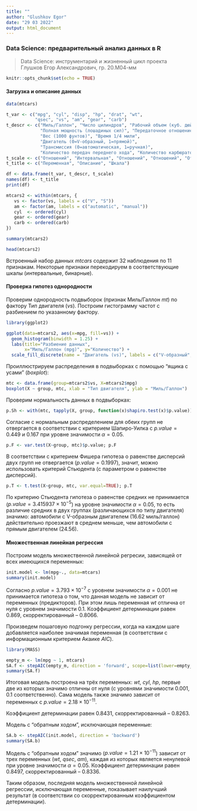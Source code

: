 ---
title: ""
author: "Glushkov Egor"
date: "29 03 2022"
output: html_document
---

### Data Science: предварительный анализ данных в R

> Data Science: инструментарий и жизненный цикл проекта    
> Глушков Егор Александрович, гр. 20.М04-мм  


```{r setup, include=FALSE}
knitr::opts_chunk$set(echo = TRUE)
```

#### Загрузка и описание данных

```{r}
data(mtcars)
```

```{r echo=F, results='show'}
t_var <- c("mpg", "cyl", "disp", "hp", "drat", "wt", 
           "qsec", "vs", "am", "gear", "carb")
t_descr <- c("Миль/Галлон", "Число цилиндров", "Рабочий объем (куб. дюймов)",
             "Полная мощность (лошадиных сил)", "Передаточное отношение задней оси", 
             "Вес (1000 фунтов)", "Время 1/4 мили", 
             "Двигатель (0=V-образный, 1=прямой)", 
             "Трансмиссия (0=автоматическая, 1=ручная)", 
             "Количество передач переднего хода", "Количество карбюраторов")
t_scale <- c("Отношений", "Интервальная", "Отношений", "Отношений", "Отношений", "Отношений", "Отношений", "Номинальная (бинарная)", "Номинальная (бинарная)", "Интервальная", "Интервальная")
t_title <- c("Переменная", "Описание", "Шкала")

df <- data.frame(t_var, t_descr, t_scale)
names(df) <- t_title
print(df)
```

```{r types}
mtcars2 <- within(mtcars, {
   vs <- factor(vs, labels = c("V", "S"))
   am <- factor(am, labels = c("automatic", "manual"))
   cyl  <- ordered(cyl)
   gear <- ordered(gear)
   carb <- ordered(carb)
})
```

```{r}
summary(mtcars2)
```

```{r}
head(mtcars2)
```
Встроенный набор данных *mtcars* содержит $32$ наблюдения по $11$ признакам. Некоторые признаки перекодируем в соответствующие шкалы (интервальные, бинарные).

#### Проверка гипотез однородности

Проверим однородность подвыборок (признак Миль/Галлон *mt*) по фактору Тип двигателя (*vs*). Построим гистограмму частот с разбиением по указанному фактору.

```{r warning=FALSE}
library(ggplot2)

ggplot(data=mtcars2, aes(x=mpg, fill=vs)) +
  geom_histogram(binwidth = 1.25) +
  labs(title="Разбиение данных", 
       x="Миль/Галлон (mpg)", y="Количество") +
  scale_fill_discrete(name = "Двигатель (vs)", labels = c("V-образный", "Прямой (S)"))
```

Проиллюстрируем распределения в подвыборках с помощью "ящика с усами" (*boxplot*):
```{r}
mtc <- data.frame(group=mtcars2$vs, X=mtcars2$mpg)
boxplot(X ~ group, mtc, xlab = "Тип двигателя", ylab = "Миль/Галлон")
```

Проверим нормальность данных в подвыборках:
```{r}
p.Sh <- with(mtc, tapply(X, group, function(x)shapiro.test(x)$p.value)); p.Sh
```
Согласие с нормальным распределением для обеих групп не отвергается в соответствии с критерием Шапиро-Уилка с $p.value = 0.449$ и $0.167$ при уровне значимости $\alpha = 0.05$.


```{r}
p.F <- var.test(X~group, mtc)$p.value; p.F
```
В соответствии с критерием Фишера гипотеза о равенстве дисперсий двух групп не отвергается ($p.value=0.1997$), значит, можно использовать критерий Стьюдента (с параметром о равенстве дисперсий).

```{r}
p.T <- t.test(X~group, mtc, var.equal=TRUE); p.T
```
По критерию Стьюдента гипотеза о равенстве средних не принимается ($p.value=3.415937 \times 10^{-5}$) на уровне значимости $\alpha = 0.05$, то есть различие средних в двух группах (различающихся по типу двигателя) значимо: автомобили с V-образным двигателем ($16.62$ миль/галлон) действительно проезжают в среднем меньше, чем автомобили с прямым двигателем ($24.56$).

#### Множественная линейная регрессия 

Построим модель множественной линейной регресии, зависящей от всех имеющихся переменных:
```{r}
init.model <- lm(mpg~., data=mtcars)
summary(init.model)
```

Согласно $p.value=3.793 \times 10^{-7}$ с уровнем значимости $\alpha = 0.001$ не принимается гипотеза о том, что данная модель не зависит от переменных (предикторов). При этом лишь переменная *wt* отлична от нуля с уровнем значимости $0.1$. Коэффициент детерминации равен $0.869$, скорректированный -- $0.8066$.    

Произведем пошаговую подгонку регрессии, когда на каждом шаге добавляется наиболее значимая переменная (в соответствии с информационным критерием Акаике *AIC*). 
```{r warning=FALSE}
library(MASS)

empty_m <- lm(mpg ~ 1, mtcars)
SA.f <- stepAIC(empty_m, direction = 'forward', scope=list(lower=empty_m, upper=~cyl + disp + hp + drat + wt + qsec + vs + am + gear + carb))
summary(SA.f)

```
Итоговая модель построена на трёх переменных: *wt*, *cyl*, *hp*, первые две из которых значимо отличны от нуля (с уровнями значимости $0.001$, $0.1$ соответственно). Сама модель также значимо зависит от переменных с $p.value=2.18 \times 10^{-11}$.

Коэффициент детерминации равен $0.8431$, скорректированный -- $0.8263$.

Модель с "обратным ходом", исключающая переменные:

```{r}
SA.b <- stepAIC(init.model, direction = 'backward')
summary(SA.b)

```
Модель с "обратным ходом" значимо ($p.value=1.21 \times 10^{-11}$) зависит от трех переменных (*wt*, *qsec*, *am*), каждая из которых является ненулевой при уровне значимости $\alpha = 0.05$. Коэффициент детерминации равен $0.8497$, скорректированный -- $0.8336$.

Таким образом, последняя модель множественной линейной регрессии, исключающая переменные, показывает наилучший результат (в соответствии со скорректированным коэффициентом детерминации).
